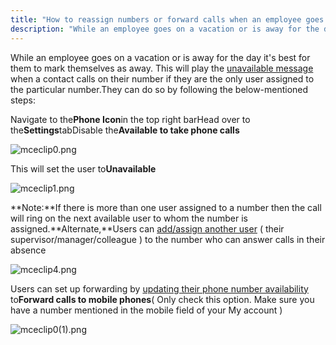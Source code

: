 ```yaml
---
title: "How to reassign numbers or forward calls when an employee goes on vacation"
description: "While an employee goes on a vacation or is away for the day it's best for them to mark themselves as away. This will play the [unavailable message](ht..."
---
```


While an employee goes on a vacation or is away for the day it's best for them to mark themselves as away. This will play the [unavailable message](https://support.salesmate.io/hc/en-us/articles/360004733311-How-can-I-change-my-phone-number-settings-#h_01GEEWCY165Y1KVF1FNNC50DRG) when a contact calls on their number if they are the only user assigned to the particular number.They can do so by following the below-mentioned steps:

Navigate to the**Phone Icon**in the top right barHead over to the**Settings**tabDisable the**Available to take phone calls**

![mceclip0.png](./images/mceclip0-8.png)

This will set the user to**Unavailable**

![mceclip1.png](./images/mceclip1-9.png)

**Note:**If there is more than one user assigned to a number then the call will ring on the next available user to whom the number is assigned.**Alternate,**Users can [add/assign another user](https://support.salesmate.io/hc/en-us/articles/360004733311-How-can-I-change-my-phone-number-settings-#h_01GEEWCFHYHQHVN0W57R78Z2E1) ( their supervisor/manager/colleague ) to the number who can answer calls in their absence

![mceclip4.png](./images/mceclip4-4.png)

Users can set up forwarding by [updating their phone number availability](https://support.salesmate.io/hc/en-us/articles/360004733371-How-do-you-set-your-phone-s-availability-status-device-settings-) to**Forward calls to mobile phones**( Only check this option. Make sure you have a number mentioned in the mobile field of your My account )

![mceclip0(1).png](./images/mceclip01.png)
